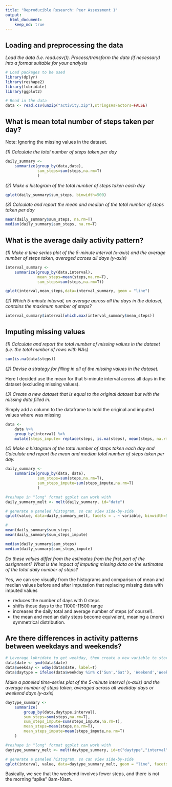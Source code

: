 ```yaml
---
title: "Reproducible Research: Peer Assessment 1"
output: 
  html_document: 
    keep_md: true
---
```



## Loading and preprocessing the data
*Load the data (i.e. read.csv()). Process/transform the data (if necessary) into a format suitable for your analysis*
```r
# Load packages to be used
library(dplyr)
library(reshape2)
library(lubridate)
library(ggplot2)
```


```r
# Read in the data
data <- read.csv(unzip("activity.zip"),stringsAsFactors=FALSE)
```

## What is mean total number of steps taken per day?
Note: Ignoring the missing values in the dataset.

*(1) Calculate the total number of steps taken per day*
```r
daily_summary <- 
    summarize(group_by(data,date),
              sum_steps=sum(steps,na.rm=T)
              )
```

*(2) Make a histogram of the total number of steps taken each day*
```r
qplot(daily_summary$sum_steps, binwidth=500)
```

*(3) Calculate and report the mean and median of the total number of steps taken per day*
```r
mean(daily_summary$sum_steps, na.rm=T)
median(daily_summary$sum_steps, na.rm=T)
```

## What is the average daily activity pattern?
*(1) Make a time series plot of the 5-minute interval (x-axis) and the average number of steps taken, averaged across all days (y-axis)*
```r
interval_summary <- 
    summarize(group_by(data,interval),
              mean_steps=mean(steps,na.rm=T),
              sum_steps=sum(steps,na.rm=T))

qplot(interval,mean_steps,data=interval_summary, geom = "line")
```

*(2) Which 5-minute interval, on average across all the days in the dataset, contains the maximum number of steps?*
```r
interval_summary$interval[which.max(interval_summary$mean_steps)]
```


## Imputing missing values
*(1) Calculate and report the total number of missing values in the dataset (i.e. the total number of rows with NAs)*
```r
sum(is.na(data$steps))
```

*(2) Devise a strategy for filling in all of the missing values in the dataset.*

Here I decided use the mean for that 5-minute interval across all days in the dataset (excluding missing values).

*(3) Create a new dataset that is equal to the original dataset but with the missing data filled in.*

Simply add a column to the dataframe to hold the original and imputed values where was missing
```r
data <-
    data %>% 
    group_by(interval) %>%
    mutate(steps_impute= replace(steps, is.na(steps), mean(steps, na.rm=TRUE)))
```

*(4) Make a histogram of the total number of steps taken each day and Calculate and report the mean and median total number of steps taken per day.*
```r
daily_summary <- 
    summarize(group_by(data, date),
              sum_steps=sum(steps,na.rm=T),
              sum_steps_impute=sum(steps_impute,na.rm=T)
              )

#reshape in "long" format ggplot can work with
daily_summary_melt <- melt(daily_summary, id="date")

# generate a paneled histogram, so can view side-by-side
qplot(value, data=daily_summary_melt, facets = . ~ variable, binwidth=500)

#
mean(daily_summary$sum_steps)
mean(daily_summary$sum_steps_impute)

median(daily_summary$sum_steps)
median(daily_summary$sum_steps_impute)
```

*Do these values differ from the estimates from the first part of the assignment? What is the impact of imputing missing data on the estimates of the total daily number of steps?*

Yes, we can see visually from the histograms and comparison of mean and median values before and after imputation that replacing missing data with imputed values

- reduces the number of days with 0 steps
- shifts those days to the 11000-11500 range
- increases the daily total and average number of steps (of course!).  
- the mean and median daily steps become equivalent, meaning a (more) symmetrical distribution. 

## Are there differences in activity patterns between weekdays and weekends?
```r

# Leverage lubridate to get weekday, then create a new variable to store "weekday" vs "weekend"
data$date <- ymd(data$date)
data$weekday <- wday(data$date, label=T)
data$daytype = ifelse(data$weekday %in% c('Sun','Sat'), 'Weekend','Weekday')
```

*Make a paneled time-series plot of the 5-minute interval (x-axis) and the average number of steps taken, averaged across all weekday days or weekend days (y-axis)*
```r
daytype_summary <-
    summarize(
        group_by(data,daytype,interval),
        sum_steps=sum(steps,na.rm=T),
        sum_steps_impute=sum(steps_impute,na.rm=T),
        mean_steps=mean(steps,na.rm=T),
        mean_steps_impute=mean(steps_impute,na.rm=T)
    )

#reshape in "long" format ggplot can work with
daytype_summary_melt <- melt(daytype_summary, id=c("daytype","interval"))

# generate a paneled histogram, so can view side-by-side
qplot(interval, value, data=daytype_summary_melt, geom = "line", facets = . ~ daytype)
```

Basically, we see that the weekend involves fewer steps, and there is not the morning "spike" 8am-10am.